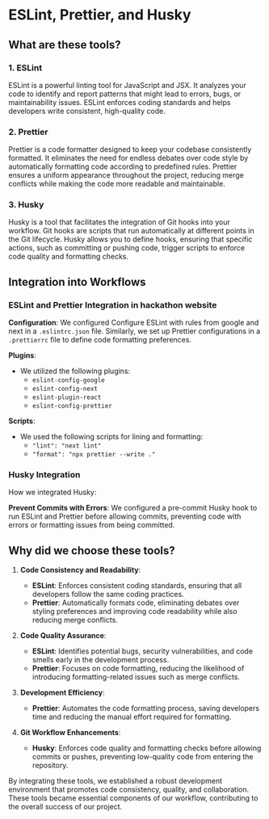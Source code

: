 # ESLint, Prettier, and Husky

## What are these tools?

### 1. ESLint

ESLint is a powerful linting tool for JavaScript and JSX. It analyzes your code to identify and report patterns that might lead to errors, bugs, or maintainability issues. ESLint enforces coding standards and helps developers write consistent, high-quality code.

### 2. Prettier

Prettier is a code formatter designed to keep your codebase consistently formatted. It eliminates the need for endless debates over code style by automatically formatting code according to predefined rules. Prettier ensures a uniform appearance throughout the project, reducing merge conflicts while making the code more readable and maintainable.

### 3. Husky

Husky is a tool that facilitates the integration of Git hooks into your workflow. Git hooks are scripts that run automatically at different points in the Git lifecycle. Husky allows you to define hooks, ensuring that specific actions, such as committing or pushing code, trigger scripts to enforce code quality and formatting checks.

## Integration into Workflows

### ESLint and Prettier Integration in hackathon website

**Configuration**: We configured Configure ESLint with rules from google and next in a `.eslintrc.json` file. Similarly, we set up Prettier configurations in a `.prettierrc` file to define code formatting preferences.

**Plugins**:

- We utilized the following plugins:
  - `eslint-config-google`
  - `eslint-config-next`
  - `eslint-plugin-react`
  - `eslint-config-prettier`

**Scripts**:

- We used the following scripts for lining and formatting:
  - `"lint": "next lint"`
  - `"format": "npx prettier --write ."`

### Husky Integration

How we integrated Husky:

**Prevent Commits with Errors**: We configured a pre-commit Husky hook to run ESLint and Prettier before allowing commits, preventing code with errors or formatting issues from being committed.

## Why did we choose these tools?

1. **Code Consistency and Readability**:

   - **ESLint**: Enforces consistent coding standards, ensuring that all developers follow the same coding practices.
   - **Prettier**: Automatically formats code, eliminating debates over styling preferences and improving code readability while also reducing merge conflicts.

2. **Code Quality Assurance**:

   - **ESLint**: Identifies potential bugs, security vulnerabilities, and code smells early in the development process.
   - **Prettier**: Focuses on code formatting, reducing the likelihood of introducing formatting-related issues such as merge conflicts.

3. **Development Efficiency**:

   - **Prettier**: Automates the code formatting process, saving developers time and reducing the manual effort required for formatting.

4. **Git Workflow Enhancements**:
   - **Husky**: Enforces code quality and formatting checks before allowing commits or pushes, preventing low-quality code from entering the repository.

By integrating these tools, we established a robust development environment that promotes code consistency, quality, and collaboration. These tools became essential components of our workflow, contributing to the overall success of our project.
